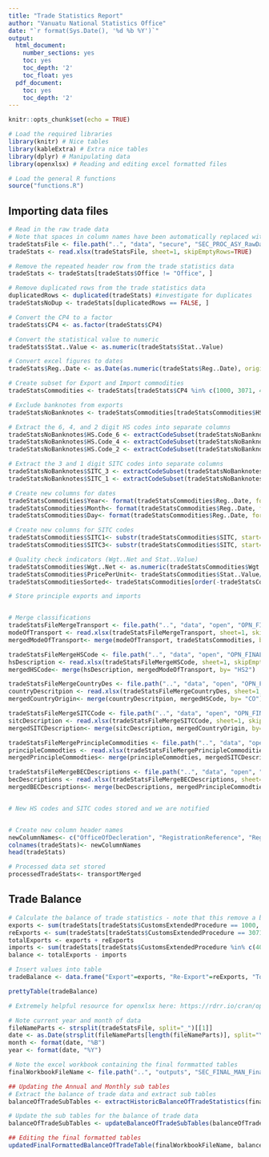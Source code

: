 ```yaml
---
title: "Trade Statistics Report"
author: "Vanuatu National Statistics Office"
date: "`r format(Sys.Date(), '%d %b %Y')`"
output:
  html_document:
    number_sections: yes
    toc: yes
    toc_depth: '2'
    toc_float: yes
  pdf_document:
    toc: yes
    toc_depth: '2'
---
```


```r
knitr::opts_chunk$set(echo = TRUE)
```

```r

# Load the required libraries
library(knitr) # Nice tables
library(kableExtra) # Extra nice tables
library(dplyr) # Manipulating data
library(openxlsx) # Reading and editing excel formatted files

# Load the general R functions
source("functions.R")
```

## Importing data files

```r

# Read in the raw trade data
# Note that spaces in column names have been automatically replaced with "."s
tradeStatsFile <- file.path("..", "data", "secure", "SEC_PROC_ASY_RawDataAndReferenceTables_31-01-20.xlsx")
tradeStats <- read.xlsx(tradeStatsFile, sheet=1, skipEmptyRows=TRUE)

# Remove the repeated header row from the trade statistics data
tradeStats <- tradeStats[tradeStats$Office != "Office", ]

# Remove duplicated rows from the trade statistics data
duplicatedRows <- duplicated(tradeStats) #investigate for duplicates
tradeStatsNoDup <- tradeStats[duplicatedRows == FALSE, ]

# Convert the CP4 to a factor
tradeStats$CP4 <- as.factor(tradeStats$CP4)

# Convert the statistical value to numeric
tradeStats$Stat..Value <- as.numeric(tradeStats$Stat..Value)

# Convert excel figures to dates
tradeStats$Reg..Date <- as.Date(as.numeric(tradeStats$Reg..Date), origin="1899-12-30") # For numeric dates excel sets origin to December 30, 1899 (https://stackoverflow.com/questions/43230470/how-to-convert-excel-date-format-to-proper-date-in-r)

# Create subset for Export and Import commodities 
tradeStatsCommodities <- tradeStats[tradeStats$CP4 %in% c(1000, 3071, 4000, 4071, 7100), ]

# Exclude banknotes from exports
tradeStatsNoBanknotes <- tradeStatsCommodities[tradeStatsCommodities$HS.Code != "49070010", ]

# Extract the 6, 4, and 2 digit HS codes into separate columns
tradeStatsNoBanknotes$HS.Code_6 <- extractCodeSubset(tradeStatsNoBanknotes$HS.Code, nDigits=6)
tradeStatsNoBanknotes$HS.Code_4 <- extractCodeSubset(tradeStatsNoBanknotes$HS.Code, nDigits=4)
tradeStatsNoBanknotes$HS.Code_2 <- extractCodeSubset(tradeStatsNoBanknotes$HS.Code, nDigits=2)

# Extract the 3 and 1 digit SITC codes into separate columns
tradeStatsNoBanknotes$SITC_3 <- extractCodeSubset(tradeStatsNoBanknotes$SITC, nDigits=3)
tradeStatsNoBanknotes$SITC_1 <- extractCodeSubset(tradeStatsNoBanknotes$SITC, nDigits=1)

# Create new columns for dates
tradeStatsCommodities$Year<- format(tradeStatsCommodities$Reg..Date, format= "%Y")
tradeStatsCommodities$Month<- format(tradeStatsCommodities$Reg..Date, format= "%B")
tradeStatsCommodities$Day<- format(tradeStatsCommodities$Reg..Date, format= "%d")

# Create new columns for SITC codes
tradeStatsCommodities$SITC1<- substr(tradeStatsCommodities$SITC, start=1, stop=1)
tradeStatsCommodities$SITC3<- substr(tradeStatsCommodities$SITC, start=1, stop=3)

# Quality check indicators (Wgt..Net and Stat..Value) 
tradeStatsCommodities$Wgt..Net <- as.numeric(tradeStatsCommodities$Wgt..Net) # Convert the net weight to numeric
tradeStatsCommodities$PricePerUnit<- tradeStatsCommodities$Stat..Value/tradeStatsCommodities$Wgt..Net # Create new column 
tradeStatsCommoditiesSorted<- tradeStatsCommodities[order(-tradeStatsCommodities$Stat..Value), ] # Sort the stats value in descending order

# Store principle exports and imports 


# Merge classifications 
tradeStatsFileMergeTransport <- file.path("..", "data", "open", "OPN_FINAL_ASY_ModeOfTransportClassifications_31-01-20.xlsx") # Mode of Transport
modeOfTransport <- read.xlsx(tradeStatsFileMergeTransport, sheet=1, skipEmptyRows=TRUE)
mergedModeOfTransport<- merge(modeOfTransport, tradeStatsCommodities, by= "Office")

tradeStatsFileMergeHSCode <- file.path("..", "data", "open", "OPN_FINAL_ASY_HSCodeClassifications_31-01-20.xlsx") # HS codes
hsDescription <- read.xlsx(tradeStatsFileMergeHSCode, sheet=1, skipEmptyRows=TRUE)
mergedHSCode<- merge(hsDescription, mergedModeOfTransport, by= "HS2")

tradeStatsFileMergeCountryDes <- file.path("..", "data", "open", "OPN_FINAL_ASY_CountryDescriptionClassifications_31-01-20.xlsx") # Country of origin
countryDescritpion <- read.xlsx(tradeStatsFileMergeCountryDes, sheet=1, skipEmptyRows=TRUE)
mergedCountryOrigin<- merge(countryDescritpion, mergedHSCode, by= "CO")

tradeStatsFileMergeSITCCode <- file.path("..", "data", "open", "OPN_FINAL_ASY_SITCCodeClassifications_31-01-20.xlsx") # Country of origin
sitcDescription <- read.xlsx(tradeStatsFileMergeSITCCode, sheet=1, skipEmptyRows=TRUE)
mergedSITCDescription<- merge(sitcDescription, mergedCountryOrigin, by= "SITC1")

tradeStatsFileMergePrincipleCommodities <- file.path("..", "data", "open", "OPN_FINAL_ASY_PrincipleCommoditiesClassifications_31-01-20.xlsx") # Country of origin
principleCommodties <- read.xlsx(tradeStatsFileMergePrincipleCommodities, sheet=1, skipEmptyRows=TRUE)
mergedPrincipleCommodties<- merge(principleCommodties, mergedSITCDescription, by= "HS.Code")

tradeStatsFileMergeBECDescriptions <- file.path("..", "data", "open", "OPN_FINAL_ASY_BECClassifications_31-01-20.xlsx") # Broad economic categories
becDescriptions <- read.xlsx(tradeStatsFileMergeBECDescriptions, sheet=1, skipEmptyRows=TRUE)
mergedBECDescriptions<- merge(becDescriptions, mergedPrincipleCommodties, by= "HS6")


# New HS codes and SITC codes stored and we are notified


# Create new column header names
newColumnNames<- c("OfficeOfDecleration", "RegistrationReference", "RegistrationDate", "TypeOfDecleration", "CustomsExtendedProcedure", "CustomsNationalProcedure", "BrokerCode", "ItemNumber", "HSCode", "SITCCode", "TradeAgreement", "CommodityDescription", "CommodityMetaData", "CountryOfOrigin", "CountryOfExport/CountryOfDestination", "GrossWeight", "NetWeight", "NumberOfPackages", "PackageType", "SupplementaryQuantity", "SupplementaryUnit", "TermsOfDelivery", "MonetaryValue", "ImportDuty", "ValueAddedTax", "ImportExcise", "DomesticExcise", "ExportDuty", "OtherExportDuty")
colnames(tradeStats)<- newColumnNames
head(tradeStats)

# Processed data set stored
processedTradeStats<- transportMerged

```



## Trade Balance
```r

# Calculate the balance of trade statistics - note that this remove a bit of redundancy
exports <- sum(tradeStats[tradeStats$CustomsExtendedProcedure == 1000, "MonetaryValue"], na.rm=TRUE) # Added na.rm in case NAs introduced at later date
reExports <- sum(tradeStats[tradeStats$CustomsExtendedProcedure == 3071, "MonetaryValue"], na.rm=TRUE)
totalExports <- exports + reExports
imports <- sum(tradeStats[tradeStats$CustomsExtendedProcedure %in% c(4000, 4071, 7100), "MonetaryValue"], na.rm=TRUE)
balance <- totalExports - imports

# Insert values into table
tradeBalance <- data.frame("Export"=exports, "Re-Export"=reExports, "Total Export"=totalExports, "Imports CIF"=imports, "Trade Balance"=balance)

prettyTable(tradeBalance)
```

```r

# Extremely helpful resource for openxlsx here: https://rdrr.io/cran/openxlsx/

# Note current year and month of data
fileNameParts <- strsplit(tradeStatsFile, split="_")[[1]]
date <- as.Date(strsplit(fileNameParts[length(fileNameParts)], split="\\.")[[1]][1], format="%d-%m-%y")
month <- format(date, "%B")
year <- format(date, "%Y")

# Note the excel workbook containing the final formmatted tables
finalWorkbookFileName <- file.path("..", "outputs", "SEC_FINAL_MAN_FinalTradeStatisticsTables_31-01-20.xlsx")

## Updating the Annual and Monthly sub tables
# Extract the balance of trade data and extract sub tables
balanceOfTradeSubTables <- extractHistoricBalanceOfTradeStatistics(finalWorkbookFileName)

# Update the sub tables for the balance of trade data
balanceOfTradeSubTables <- updateBalanceOfTradeSubTables(balanceOfTradeSubTables, month, year, tradeBalance/1000000)

## Editing the final formatted tables
updatedFinalFormattedBalanceOfTradeTable(finalWorkbookFileName, balanceOfTradeSubTables)
```




